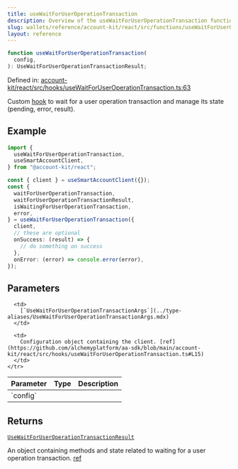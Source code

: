 ```yaml
---
title: useWaitForUserOperationTransaction
description: Overview of the useWaitForUserOperationTransaction function
slug: wallets/reference/account-kit/react/src/functions/useWaitForUserOperationTransaction
layout: reference
---
```


```ts
function useWaitForUserOperationTransaction(
  config,
): UseWaitForUserOperationTransactionResult;
```

Defined in: [account-kit/react/src/hooks/useWaitForUserOperationTransaction.ts:63](https://github.com/alchemyplatform/aa-sdk/blob/08da565ff1e1b5bcae4581d79993c4ed9e522c16/account-kit/react/src/hooks/useWaitForUserOperationTransaction.ts#L63)

Custom [hook](https://github.com/alchemyplatform/aa-sdk/blob/main/account-kit/react/src/hooks/useWaitForUserOperationTransaction.ts) to wait for a user operation transaction and manage its state (pending, error, result).

## Example

```ts twoslash
import {
  useWaitForUserOperationTransaction,
  useSmartAccountClient,
} from "@account-kit/react";

const { client } = useSmartAccountClient({});
const {
  waitForUserOperationTransaction,
  waitForUserOperationTransactionResult,
  isWaitingForUserOperationTransaction,
  error,
} = useWaitForUserOperationTransaction({
  client,
  // these are optional
  onSuccess: (result) => {
    // do something on success
  },
  onError: (error) => console.error(error),
});
```

## Parameters

<table>
  <thead>
    <tr>
      <th align="left">Parameter</th>
      <th align="left">Type</th>
      <th align="left">Description</th>
    </tr>
  </thead>

  <tbody>
    <tr>
      <td>
        `config`
      </td>

      <td>
        [`UseWaitForUserOperationTransactionArgs`](../type-aliases/UseWaitForUserOperationTransactionArgs.mdx)
      </td>

      <td>
        Configuration object containing the client. [ref](https://github.com/alchemyplatform/aa-sdk/blob/main/account-kit/react/src/hooks/useWaitForUserOperationTransaction.ts#L15)
      </td>
    </tr>

  </tbody>
</table>

## Returns

[`UseWaitForUserOperationTransactionResult`](../type-aliases/UseWaitForUserOperationTransactionResult.mdx)

An object containing methods and state related to waiting for a user operation transaction. [ref](https://github.com/alchemyplatform/aa-sdk/blob/main/account-kit/react/src/hooks/useWaitForUserOperationTransaction.ts#L19)

